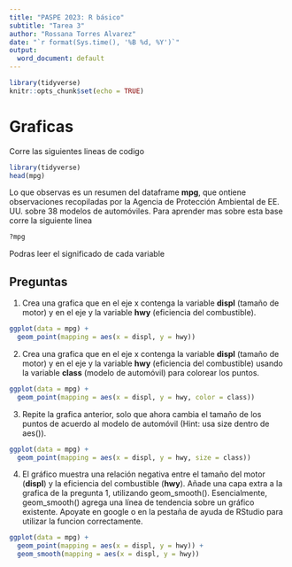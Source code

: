 ```yaml
---
title: "PASPE 2023: R básico"
subtitle: "Tarea 3"
author: "Rossana Torres Alvarez"
date: "`r format(Sys.time(), '%B %d, %Y')`"
output:
  word_document: default
---
```



```r
library(tidyverse)
knitr::opts_chunk$set(echo = TRUE)
```

# Graficas
Corre las siguientes lineas de codigo
```r
library(tidyverse)
head(mpg)
```
Lo que observas es un resumen del dataframe **mpg**, que ontiene observaciones recopiladas por la Agencia de Protección Ambiental de EE. UU. sobre 38 modelos de automóviles. Para aprender mas sobre esta base corre la siguiente linea
```r
?mpg

```
Podras leer el significado de cada variable

## Preguntas

1. Crea una grafica que en el eje x contenga la variable **displ** (tamaño de motor) y en el eje y la variable **hwy** (eficiencia del combustible).

```r
ggplot(data = mpg) + 
  geom_point(mapping = aes(x = displ, y = hwy))

```

2. Crea una grafica que en el eje x contenga la variable **displ** (tamaño de motor) y en el eje y la variable **hwy** (eficiencia del combustible) usando la variable **class** (modelo de automóvil) para colorear los puntos. 

```r
ggplot(data = mpg) + 
  geom_point(mapping = aes(x = displ, y = hwy, color = class))

```

3. Repite la grafica anterior, solo que ahora cambia el tamaño de los puntos de acuerdo al modelo de automóvil (Hint: usa size dentro de aes()). 

```r
ggplot(data = mpg) + 
  geom_point(mapping = aes(x = displ, y = hwy, size = class))

```

4. El gráfico muestra una relación negativa entre el tamaño del motor (**displ**) y la eficiencia del combustible (**hwy**). Añade una capa extra a la grafica de la pregunta 1, utilizando geom\_smooth(). Esencialmente, geom\_smooth() agrega una línea de tendencia sobre un gráfico existente. Apoyate en google o en la pestaña de ayuda de RStudio para utilizar la funcion correctamente. 

```r
ggplot(data = mpg) + 
  geom_point(mapping = aes(x = displ, y = hwy)) + 
  geom_smooth(mapping = aes(x = displ, y = hwy))

```

